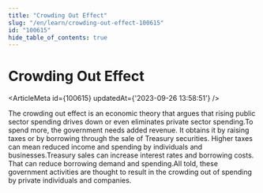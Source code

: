 ```yaml
---
title: "Crowding Out Effect"
slug: "/en/learn/crowding-out-effect-100615"
id: "100615"
hide_table_of_contents: true
---
```



# Crowding Out Effect

<ArticleMeta id={100615} updatedAt={'2023-09-26 13:58:51'} />
<div className='border-solid border-b border-t-0 my-4 border-[var(--ifm-color-gray-300)]' />

The crowding out effect is an economic theory that argues that rising public sector spending drives down or even eliminates private sector spending.To spend more, the government needs added revenue. It obtains it by raising taxes or by borrowing through the sale of Treasury securities. Higher taxes can mean reduced income and spending by individuals and businesses.Treasury sales can increase interest rates and borrowing costs. That can reduce borrowing demand and spending.All told, these government activities are thought to result in the crowding out of spending by private individuals and companies.
